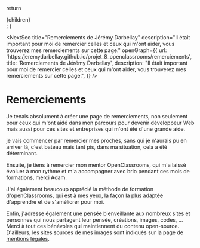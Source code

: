 
  return <div className={styles.mdx}>{children}</div>;
}

<Head>
    <title>Remerciements de Jérémy Darbellay</title>
    <meta
        name="description"
        content="Il était important pour moi de remercier celles et ceux qui m'ont aider, vous trouverez mes remerciements sur cette page."
    />
</Head>

<NextSeo 
    title="Remerciements de Jérémy Darbellay"
    description="Il était important pour moi de remercier celles et ceux qui m'ont aider, vous trouverez mes remerciements sur cette page."
    openGraph={{
      url: 'https:/jeremydarbellay.github.io/projet_8_openclassrooms/remerciements',
      title: 'Remerciements de Jérémy Darbellay',
      description: "Il était important pour moi de remercier celles et ceux qui m'ont aider, vous trouverez mes remerciements sur cette page.",
    }}
/>

# Remerciements

Je tenais absolument à créer une page de remerciements, non seulement pour ceux qui m'ont aidé dans mon parcours pour devenir développeur Web mais aussi pour ces sites et entreprises qui m'ont été d'une grande aide.

je vais commencer par remercier mes proches, sans qui je n'aurais pu en arriver là, c'est bateau mais tant pis, dans ma situation, cela a été déterminant.

Ensuite, je tiens à remercier mon mentor OpenClassrooms, qui m'a laissé évoluer à mon rythme et m'a accompagner avec brio pendant ces mois de formations, merci Adam.

J'ai également beaucoup apprécié la méthode de formation d'openClassrooms, qui est à mes yeux, la façon la plus adaptée d'apprendre et de s'améliorer pour moi.

Enfin, j'adresse également une pensée bienveillante aux nombreux sites et personnes qui nous partagent leur pensée, créations, images, codes, ... Merci à tout ces bénévoles qui maintiennent du contenu open-source. D'ailleurs, les sites sources de mes images sont indiqués sur la page de [mentions légales](/legal_terms).
